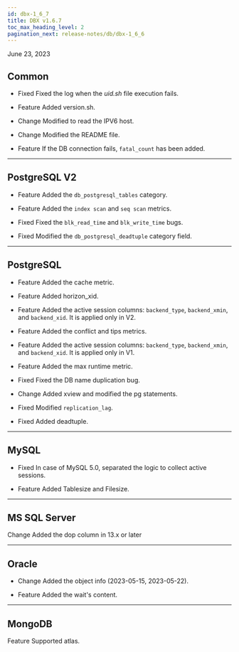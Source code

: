 ```yaml
---
id: dbx-1_6_7
title: DBX v1.6.7
toc_max_heading_level: 2
pagination_next: release-notes/db/dbx-1_6_6
---
```


June 23, 2023

## Common

-   <Status>Fixed</Status> Fixed the log when the <em>uid.sh</em> file execution fails.

-   <Status>Feature</Status> Added version.sh.

-   <Status>Change</Status> Modified to read the IPV6 host.

-   <Status>Change</Status> Modified the README file.

-   <Status>Feature</Status> If the DB connection fails, <code>fatal_count</code> has been added.

* * *

## PostgreSQL V2

-   <Status>Feature</Status> Added the <code>db_postgresql_tables</code> category.

-   <Status>Feature</Status> Added the <code>index scan</code> and <code>seq scan</code> metrics.

-   <Status>Fixed</Status> Fixed the <code>blk_read_time</code> and <code>blk_write_time</code> bugs.

-   <Status>Fixed</Status> Modified the <code>db_postgresql_deadtuple</code> category field.

* * *

## PostgreSQL

-   <Status>Feature</Status> Added the cache metric.

-   <Status>Feature</Status> Added horizon_xid.

-   <Status>Feature</Status> Added the active session columns: <code>backend_type</code>, <code>backend_xmin</code>, and <code>backend_xid</code>. It is applied only in V2.

-   <Status>Feature</Status> Added the conflict and tips metrics.

-   <Status>Feature</Status> Added the active session columns: <code>backend_type</code>, <code>backend_xmin</code>, and <code>backend_xid</code>. It is applied only in V1.

-   <Status>Feature</Status> Added the max runtime metric.

-   <Status>Fixed</Status> Fixed the DB name duplication bug.

-   <Status>Change</Status> Added xview and modified the pg statements.

-   <Status>Fixed</Status> Modified <code>replication_lag</code>.

-   <Status>Fixed</Status> Added deadtuple.

* * *

## MySQL

-   <Status>Fixed</Status> In case of MySQL 5.0, separated the logic to collect active sessions.

-   <Status>Feature</Status> Added Tablesize and Filesize.

* * *

## MS SQL Server

<p><Status>Change</Status> Added the dop column in 13.x or later</p>

* * *

## Oracle

-   <Status>Change</Status> Added the object info (2023-05-15, 2023-05-22).

-   <Status>Feature</Status> Added the wait's content.

* * *

## MongoDB

<p><Status>Feature</Status> Supported atlas.</p>
